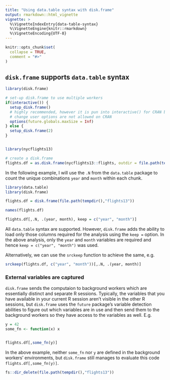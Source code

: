 ```yaml
---
title: "Using data.table syntax with disk.frame"
output: rmarkdown::html_vignette
vignette: >
  %\VignetteIndexEntry{data-table-syntax}
  %\VignetteEngine{knitr::rmarkdown}
  %\VignetteEncoding{UTF-8}
---
```


```r
knitr::opts_chunk$set(
  collapse = TRUE,
  comment = "#>"
)
```

## `disk.frame` supports `data.table` syntax


```r
library(disk.frame)

# set-up disk.frame to use multiple workers
if(interactive()) {
  setup_disk.frame()
  # highly recommended, however it is pun into interactive() for CRAN because
  # change user options are not allowed on CRAN
  options(future.globals.maxSize = Inf)  
} else {
  setup_disk.frame(2)
}


library(nycflights13)

# create a disk.frame
flights.df = as.disk.frame(nycflights13::flights, outdir = file.path(tempdir(),"flights13"), overwrite = TRUE)
```

In the following example, I will use the `.N` from the `data.table` package to count the unique combinations `year` and `month` within each chunk.

```r
library(data.table)
library(disk.frame)

flights.df = disk.frame(file.path(tempdir(),"flights13"))

names(flights.df)

flights.df[,.N, .(year, month), keep = c("year", "month")]
```

All `data.table` syntax are supported. However, `disk.frame` adds the ability to load only those columns required for the analysis using the `keep =` option. In the above analysis, only the `year` and `month` variables are required and hence `keep = c("year", "month")` was used. 

Alternatively, we can use the `srckeep` function to achieve the same, e.g.

```r
srckeep(flights.df, c("year", "month"))[,.N, .(year, month)]
```

### External variables are captured

`disk.frame` sends the computaion to background workers which are essentially distinct and separate R sessions. Typically, the variables that you have available in your current R session aren't visible in the other R sessions, but `disk.frame` uses the `future` package's variable detection abilities to figure out which variables are in use and then send them to the background workers so they have access to the variables as well. E.g.

```r
y = 42 
some_fn <- function(x) x


flights.df[,some_fn(y)]
```

In the above example, neither `some_fn` nor `y` are defined in the background workers' environments, but `disk.frame` still manages to evaluate this code `flights.df[,some_fn(y)]`.

```r
fs::dir_delete(file.path(tempdir(),"flights13"))
```